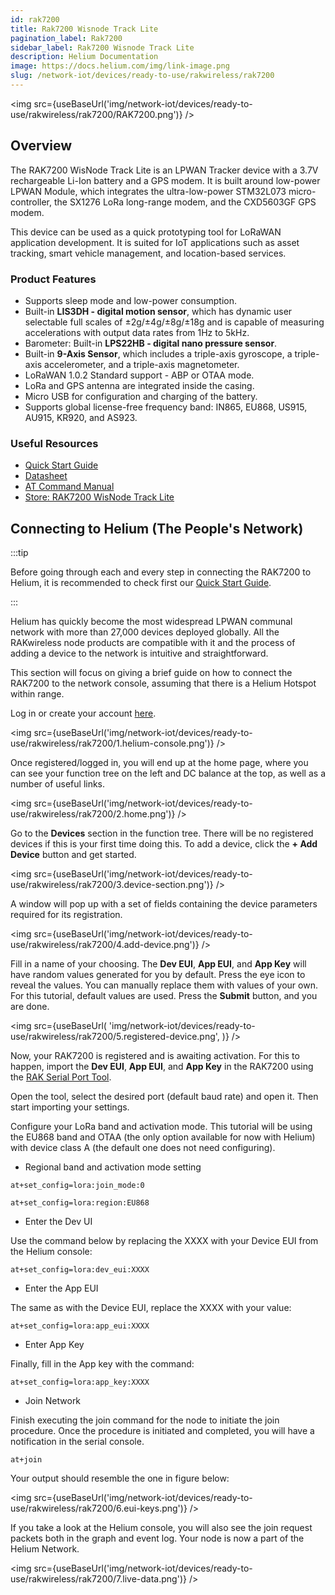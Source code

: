 ```yaml
---
id: rak7200
title: Rak7200 Wisnode Track Lite
pagination_label: Rak7200
sidebar_label: Rak7200 Wisnode Track Lite
description: Helium Documentation
image: https://docs.helium.com/img/link-image.png
slug: /network-iot/devices/ready-to-use/rakwireless/rak7200
---
```



<LegacyContentBanner />

<img src={useBaseUrl('img/network-iot/devices/ready-to-use/rakwireless/rak7200/RAK7200.png')} />

## Overview

The RAK7200 WisNode Track Lite is an LPWAN Tracker device with a 3.7V rechargeable Li-Ion battery
and a GPS modem. It is built around low-power LPWAN Module, which integrates the ultra-low-power
STM32L073 micro-controller, the SX1276 LoRa long-range modem, and the CXD5603GF GPS modem.

This device can be used as a quick prototyping tool for LoRaWAN application development. It is
suited for IoT applications such as asset tracking, smart vehicle management, and location-based
services.

### Product Features

- Supports sleep mode and low-power consumption.
- Built-in **LIS3DH - digital motion sensor**, which has dynamic user selectable full scales of
  ±2g/±4g/±8g/±18g and is capable of measuring accelerations with output data rates from 1Hz to
  5kHz.
- Barometer: Built-in **LPS22HB - digital nano pressure sensor**.
- Built-in **9-Axis Sensor**, which includes a triple-axis gyroscope, a triple-axis accelerometer,
  and a triple-axis magnetometer.
- LoRaWAN 1.0.2 Standard support - ABP or OTAA mode.
- LoRa and GPS antenna are integrated inside the casing.
- Micro USB for configuration and charging of the battery.
- Supports global license-free frequency band: IN865, EU868, US915, AU915, KR920, and AS923.

### Useful Resources

- [Quick Start Guide](https://docs.rakwireless.com/Product-Categories/WisNode/RAK7200/Quickstart/)
- [Datasheet](https://docs.rakwireless.com/Product-Categories/WisNode/RAK7200/Datasheet/)
- [AT Command Manual](https://docs.rakwireless.com/Product-Categories/WisNode/RAK7200/AT-Command-Manual)
- [Store: RAK7200 WisNode Track Lite](https://store.rakwireless.com/products/rak7200-lora-tracker?utm_source=RAK7200WisNodeTrackLite&utm_medium=Document&utm_campaign=BuyFromStore)

## Connecting to Helium (The People's Network)

:::tip

Before going through each and every step in connecting the RAK7200 to Helium, it is recommended to
check first our
[Quick Start Guide](https://docs.rakwireless.com/Product-Categories/WisNode/RAK7200/Quickstart/).

:::

Helium has quickly become the most widespread LPWAN communal network with more than 27,000 devices
deployed globally. All the RAKwireless node products are compatible with it and the process of
adding a device to the network is intuitive and straightforward.

This section will focus on giving a brief guide on how to connect the RAK7200 to the network
console, assuming that there is a Helium Hotspot within range.

Log in or create your account [here](https://www.helium.com/console).

<img
  src={useBaseUrl('img/network-iot/devices/ready-to-use/rakwireless/rak7200/1.helium-console.png')}
/>

Once registered/logged in, you will end up at the home page, where you can see your function tree on
the left and DC balance at the top, as well as a number of useful links.

<img src={useBaseUrl('img/network-iot/devices/ready-to-use/rakwireless/rak7200/2.home.png')} />

Go to the **Devices** section in the function tree. There will be no registered devices if this is
your first time doing this. To add a device, click the **+ Add Device** button and get started.

<img
  src={useBaseUrl('img/network-iot/devices/ready-to-use/rakwireless/rak7200/3.device-section.png')}
/>

A window will pop up with a set of fields containing the device parameters required for its
registration.

<img
  src={useBaseUrl('img/network-iot/devices/ready-to-use/rakwireless/rak7200/4.add-device.png')}
/>

Fill in a name of your choosing. The **Dev EUI**, **App EUI**, and **App Key** will have random
values generated for you by default. Press the eye icon to reveal the values. You can manually
replace them with values of your own. For this tutorial, default values are used. Press the
**Submit** button, and you are done.

<img
  src={useBaseUrl(
    'img/network-iot/devices/ready-to-use/rakwireless/rak7200/5.registered-device.png',
  )}
/>

Now, your RAK7200 is registered and is awaiting activation. For this to happen, import the **Dev
EUI**, **App EUI**, and **App Key** in the RAK7200 using the
[RAK Serial Port Tool](https://downloads.rakwireless.com/en/LoRa/Tools/RAK_SERIAL_PORT_TOOL_V1.2.1.zip).

Open the tool, select the desired port (default baud rate) and open it. Then start importing your
settings.

Configure your LoRa band and activation mode. This tutorial will be using the EU868 band and OTAA
(the only option available for now with Helium) with device class A (the default one does not need
configuring).

- Regional band and activation mode setting

```
at+set_config=lora:join_mode:0
```

```
at+set_config=lora:region:EU868
```

- Enter the Dev UI

Use the command below by replacing the XXXX with your Device EUI from the Helium console:

```
at+set_config=lora:dev_eui:XXXX
```

- Enter the App EUI

The same as with the Device EUI, replace the XXXX with your value:

```
at+set_config=lora:app_eui:XXXX
```

- Enter App Key

Finally, fill in the App key with the command:

```
at+set_config=lora:app_key:XXXX
```

- Join Network

Finish executing the join command for the node to initiate the join procedure. Once the procedure is
initiated and completed, you will have a notification in the serial console.

```
at+join
```

Your output should resemble the one in figure below:

<img src={useBaseUrl('img/network-iot/devices/ready-to-use/rakwireless/rak7200/6.eui-keys.png')} />

If you take a look at the Helium console, you will also see the join request packets both in the
graph and event log. Your node is now a part of the Helium Network.

<img src={useBaseUrl('img/network-iot/devices/ready-to-use/rakwireless/rak7200/7.live-data.png')} />
